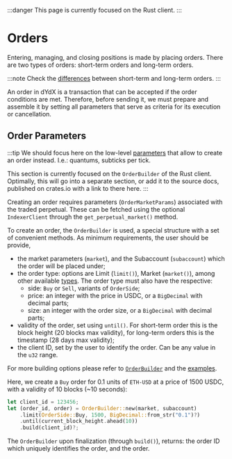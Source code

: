 :::danger
This page is currently focused on the Rust client.
:::

# Orders

Entering, managing, and closing positions is made by placing orders. There are two types of orders: short-term orders and long-term orders.

:::note
Check the [differences](https://docs.dydx.exchange/api_integration-trading/short_term_vs_stateful) between short-term and long-term orders.
:::

An order in dYdX is a transaction that can be accepted if the order conditions are met. Therefore, before sending it, we must prepare and assemble it by setting all parameters that serve as criteria for its execution or cancellation.

## Order Parameters

:::tip
We should focus here on the low-level [parameters](https://docs.dydx.exchange/api_integration-guides/how_to_interpret_block_data_for_trades) that allow to create an order instead. I.e.: quantums, subticks per tick.

This section is currently focused on the `OrderBuilder` of the Rust client. Optimally, this will go into a separate section, or add it to the source docs, published on crates.io with a link to there here.
:::

Creating an order requires parameters (`OrderMarketParams`) associated with the traded perpetual.
These can be fetched using the optional `IndexerClient` through the `get_perpetual_market()` method.

To create an order, the `OrderBuilder` is used, a special structure with a set of convenient methods.
As minimum requirements, the user should be provide,
- the market parameters (`market`), and the Subaccount (`subaccount`) which the order will be placed under;
- the order type: options are Limit (`limit()`), Market (`market()`), among other available [types](https://help.dydx.trade/en/articles/166981-perpetual-order-types-on-dydx-chain). The order type must also have the respective:
    - side: `Buy` or `Sell`, variants of `OrderSide`;
    - price: an integer with the price in USDC, or a `BigDecimal` with decimal parts;
    - size: an integer with the order size, or a `BigDecimal` with decimal parts;
- validity of the order, set using `until()`. For short-term order this is the block height (20 blocks max validity), for long-term orders this is the timestamp (28 days max validity);
- the client ID, set by the user to identify the order. Can be any value in the `u32` range.

For more building options please refer to [`OrderBuilder`](https://github.com/dydxprotocol/v4-clients/blob/3e8c7e1b960291b7ef273962d374d9934a5c4d33/v4-client-rs/client/src/node/order.rs#L171) and the [examples](https://github.com/dydxprotocol/v4-clients/tree/3e8c7e1b960291b7ef273962d374d9934a5c4d33/v4-client-rs/client/examples).

Here, we create a `Buy` order for 0.1 units of `ETH-USD` at a price of 1500 USDC, with a validity of 10 blocks (~10 seconds):

```rust [main.rs]
let client_id = 123456;
let (order_id, order) = OrderBuilder::new(market, subaccount)
    .limit(OrderSide::Buy, 1500, BigDecimal::from_str("0.1")?)
    .until(current_block_height.ahead(10))
    .build(client_id)?;
```

The `OrderBuilder` upon finalization (through `build()`), returns: the order ID which uniquely identifies the order, and the order.

